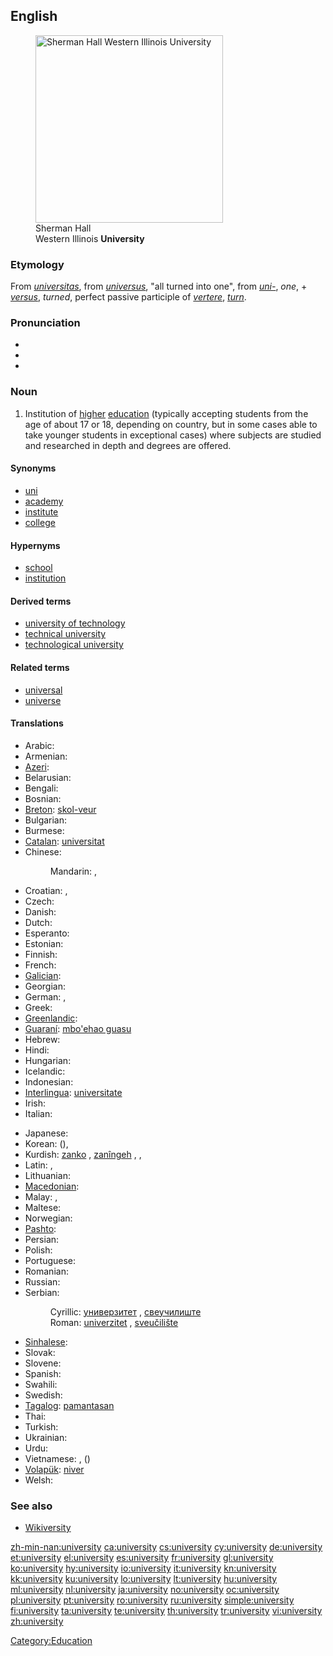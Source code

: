 {{wikipedia}}
==English==
[[Image:Sherman Hall.jpg|thumb|right|300px|Sherman Hall<br>Western Illinois '''University''']]

===Etymology===
From {{etyl|la}} ''[[universitas]]'', from ''[[universus]]'', "all turned into one", from ''[[uni-]]'', ''one'', + ''[[versus]]'', ''turned'', perfect passive participle of ''[[vertere]]'', ''[[turn]]''.

===Pronunciation===
* {{IPA|/juːnɪˈvɜːsətiː/}}
* {{audio|en-us-university.ogg|Audio (US)}}
* {{audio|En-uk-university.ogg|Audio (UK)}}

===Noun===
{{en-noun|universities}}

# Institution of [[high]]er [[education]] (typically accepting students from the age of about 17 or 18, depending on country, but in some cases able to take younger students in exceptional cases) where subjects are studied and researched in depth and degrees are offered.

====Synonyms====
* [[uni]]
* [[academy]]
* [[institute]]
* [[college]]

====Hypernyms====
* [[school]]
* [[institution]]

====Derived terms====
* [[university of technology]]
* [[technical university]]
* [[technological university]]

====Related terms====
* [[universal]]
* [[universe]]

====Translations====
{{trans-top|institution of higher education}}
* Arabic: {{t-|ar|جامعة|f|alt=جامِعَة|tr=jaami3a(t)}}
* Armenian: {{t-|hy|համալսարան|tr=hamalsaran}}
* [[Azeri]]: {{t-|az|universitet|xs=Azeri}}
* Belarusian: {{t|be|універсітэт|m|tr=universitét|xs=Belarusian}}
* Bengali: {{t|bn|বিশ্ববিদ্যালয় |sc=Beng|xs=Bengali}}
* Bosnian: {{t-|bs|univerzitet|m}}
* [[Breton]]: [[skol-veur]] {{f}}
* Bulgarian: {{t-|bg|университет|m|tr=universitét}}
* Burmese: {{t-|my|တက္ကသိုလ်|tr=tekkătho|sc=Mymr|xs=Burmese}}
* [[Catalan]]: [[universitat]] {{f}}
* Chinese:
*: Mandarin: {{t-|cmn|大學|sc=Hani}},  {{t-|cmn|大学|tr=dàxué|sc=Hani}}
* Croatian: {{t+|hr|sveučilište|n}}, {{t+|hr|univerzitet|m}}
* Czech: {{t+|cs|univerzita|f}}
* Danish: {{t-|da|universitet}}
* Dutch: {{t+|nl|universiteit|f}}
* Esperanto: {{t+|eo|universitato|xs=Esperanto}}
* Estonian: {{t+|et|ülikool}}
* Finnish: {{t+|fi|yliopisto}}
* French: {{t+|fr|université|f}}
* [[Galician]]: {{t+|gl|universidade|f|xs=Galician}}
* Georgian: {{t|ka|უნივერსიტეტი|sc=Geor|xs=Georgian}}
* German: {{t+|de|Universität|f}}, {{t+|de|Hochschule|f}}
* Greek: {{t+|el|πανεπιστήμιο|n|tr=panepistímio}}
* [[Greenlandic]]: {{t-|kl|ilisimatusarfik|xs=Greenlandic}}
* [[Guaraní]]: [[mbo'ehao guasu]]
* Hebrew: {{t+|he|אוניברסיטה|f|tr=oniversita}}
* Hindi: {{t|hi|विश्वविद्यालय|tr=viśvavidyālay|xs=Hindi}}
* Hungarian: {{t+|hu|egyetem}}
* Icelandic: {{t+|is|háskóli}}
* Indonesian: {{t-|id|universitas|xs=Indonesian}}
* [[Interlingua]]: [[universitate]]
* Irish: {{t+|ga|ollscoil|xs=Irish}}
* Italian: {{t+|it|università|f}}
{{trans-mid}}
* Japanese: {{t+|ja|大学|tr=だいがく daigaku}}
* Korean: {{t+|ko|대학|tr=daehak|sc=Hang}} ({{t|ko| 大學}}),  {{t+|ko|대학교|tr=daehakgyo|sc=Hang}}
* Kurdish: [[zanko]] {{f}}, [[zanîngeh]] {{f}}, {{ku-Arab|[[زانکۆ]]}}, {{ku-Arab|[[دانیشتگا]]}}
* Latin: {{t-|la|universitas|f}},  {{t-|la|studium generale|n}}
* Lithuanian: {{t+|lt|universitetas|m|xs=Lithuanian}}
* [[Macedonian]]: {{t-|mk|универзитет|m|tr=univerzitét}}
* Malay: {{t|ms|universiti|xs=Malay}},  {{t|ms|menara gading|xs=Malay}}
* Maltese: {{t|mt|università |f|xs=Maltese}}
* Norwegian: {{t+|no|universitet|n}}
* [[Pashto]]: {{t+|ps|پوهنتون|m|tr=pohantun|sc=ps-Arab|xs=Pashto}}
* Persian: {{t+|fa|دانشگاه|tr=dânešgâh|xs=Persian}}
* Polish: {{t+|pl|uniwersytet|m}}
* Portuguese: {{t+|pt|universidade|f}}
* Romanian: {{t+|ro|universitate|f}}
* Russian: {{t+|ru|университет|m|tr=universitét}}
* Serbian:
*: Cyrillic: [[универзитет#Serbian|универзитет]] {{m}}, [[свеучилиште]] {{n}}
*: Roman: [[univerzitet#Serbian|univerzitet]] {{m}}, [[sveučilište]] {{n}}
* [[Sinhalese]]: {{t|si|විශ්ව විද්‍යාලය|sc=Sinh|xs=Sinhalese}}
* Slovak: {{t-|sk|univerzita|f}}
* Slovene: {{t+|sl|univerza|f}}
* Spanish: {{t+|es|universidad|f}}
* Swahili: {{t+|sw|chuo kikuu|xs=Swahili}}
* Swedish: {{t+|sv|universitet|n}}
* [[Tagalog]]: [[pamantasan]]
* Thai: {{t-|th|มหาวิทยาลัย|tr=máhăa wíttáyaalai}}
* Turkish: {{t+|tr|üniversite}}
* Ukrainian: {{t|uk|університет|m|tr=universytét|xs=Ukrainian}}
* Urdu: {{t|ur|جامعہ|xs=Urdu}}
* Vietnamese: {{t+|vi|trường đại học|xs=Vietnamese}},  {{t+|vi|đại học|xs=Vietnamese}} ({{t-|vi|大學|sc=Hani|xs=Vietnamese}})
* [[Volapük]]: [[niver]]
* Welsh: {{t+|cy|prifysgol|xs=Welsh}}
{{trans-bottom}}

===See also===
* [http://textbook.wikipedia.org/wiki/Wikiversity Wikiversity]

[[Category:Education]]

[[zh-min-nan:university]]
[[ca:university]]
[[cs:university]]
[[cy:university]]
[[de:university]]
[[et:university]]
[[el:university]]
[[es:university]]
[[fr:university]]
[[gl:university]]
[[ko:university]]
[[hy:university]]
[[io:university]]
[[it:university]]
[[kn:university]]
[[kk:university]]
[[ku:university]]
[[lo:university]]
[[lt:university]]
[[hu:university]]
[[ml:university]]
[[nl:university]]
[[ja:university]]
[[no:university]]
[[oc:university]]
[[pl:university]]
[[pt:university]]
[[ro:university]]
[[ru:university]]
[[simple:university]]
[[fi:university]]
[[ta:university]]
[[te:university]]
[[th:university]]
[[tr:university]]
[[vi:university]]
[[zh:university]]